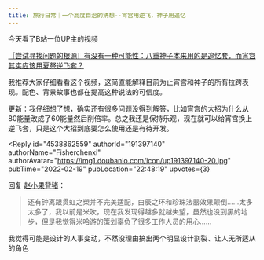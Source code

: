 ```yaml
---
title: 旅行日常｜一个高度自洽的猜想--宵宫用逆飞，神子用追忆
---
```



<Forum groupName="原神" groupUrl="https://www.douban.com/group/genshin/" archivedAt="2025-05-16T14:14:13.871Z">
  <Post
    id="260492476"
    title="旅行日常｜一个高度自洽的猜想--宵宫用逆飞，神子用追忆"
    url="https://www.douban.com/group/topic/260492476/?_spm_id=MTkxMzk3MTQw"
    pubTime="2022-02-20"
    highlightUserId="191397140"
  >
今天看了B站一位UP主的视频

[［尝试寻找问题的根源］有没有一种可能性：八重神子本来用的是追忆套，而宵宫其实应该用夏祭逆飞套？](https://www.douban.com/link2/?url=https%3A%2F%2Fwww.bilibili.com%2Fvideo%2FBV1ib4y147UA%3Fspm_id_from%3D444.41.0.0&link2key=8cb9c9d33b)

我推荐大家仔细看看这个视频，这简直能解释目前为止宵宫和神子的所有拉跨表现。配色、背景故事也都在提高这种说法的可信度。

更新：我仔细想了想，确实还有很多问题没得到解答，比如宵宫的大招为什么从80能量改成了60能量然后削倍率。总之我还是保持乐观，现在就可以给宵宫换上逆飞套，只是这个大招到底要怎么使用还是有待开发。

<Reply
  id="4538862559"
  authorId="191397140"
  authorName="Fisherchenxi"
  authorAvatar="https://img1.doubanio.com/icon/up191397140-20.jpg"
  pubTime="2022-02-19"
  pubLocation="22:48:19"
  upvotes={3}
>
回复 [赵小果背猪](https://www.douban.com/people/63621599/)：
> 还有钟离跟贯虹之槊并不完美适配，白辰之环和珍珠法器效果颠倒......太多太多了，我以前是米吹，现在我发现得越多就越失望，虽然也没到黑的地步，但是我觉得米哈游的策划辜负了很多工作人员的用心......

我觉得可能是设计的人事变动，不然没理由搞出两个明显设计割裂、让人无所适从的角色
</Reply>
  </Post>
</Forum>
